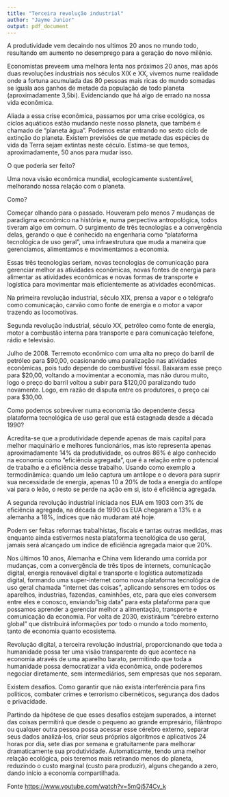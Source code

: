 ```yaml
---
title: "Terceira revolução industrial"
author: "Jayme Junior"
output: pdf_document
---
```



A produtividade vem decaindo nos ultimos 20 anos no mundo todo, resultando
em aumento no desemprego para a geração do novo milênio.

Economistas preveem uma melhora lenta nos próximos 20 anos, mas após duas
revoluções industriais nos séculos XIX e XX, vivemos nume realidade onde
a fortuna acumulada das 80 pessoas mais ricas do mundo somadas se iguala 
aos ganhos de metade da população de todo planeta (aproximadamente 3,5bi).
Evidenciando que há algo de errado na nossa vida econômica.

Aliada a essa crise econômica, passamos por uma crise ecológica, os ciclos
aquáticos estão mudando neste nosso planeta, que também é chamado de "planeta
água". Podemos estar entrando no sexto ciclo de extinção do planeta. Existem
previsões de que metade das espécies de vida da Terra sejam extintas neste 
céculo. Estima-se que temos, aproximadamente, 50 anos para mudar isso.

O que poderia ser feito?

Uma nova visão econômica mundial, ecologicamente sustentável, melhorando 
nossa relação com o planeta.

Como? 

Começar olhando para o passado. Houveram pelo menos 7 mudanças de paradigma 
econõmico na história e, numa perpectiva antropológica, todos tiveram algo 
em comum. O surgimento de três tecnologias e a convergência delas, gerando
o que é conhecido na engenharia como "plataforma tecnológica de uso geral", uma
infraestrutura que muda a maneira que gerenciamos, alimentamos e movimentamos
a economia.

Essas três tecnologias seriam, novas tecnologias de comunicação para gerenciar
melhor as atividades econômicas, novas fontes de energia para alimentar as
atividades econômicas e novas formas de transporte e logística para movimentar
mais eficientemente as atividades econômicas.

Na primeira revolução industrial, século XIX, prensa a vapor e o telégrafo
como comunicação, carvão como fonte de energia e o motor a vapor trazendo 
as locomotivas.

Segunda revolução industrial, século XX, petróleo como fonte de energia, motor a 
combustão interna para transporte e para comunicação telefone, rádio e televisão.

Julho de 2008. Terremoto econõmico com uma alta no preço do barril de petróleo para
$90,00, ocasionando uma paralização nas atividades econômicas, pois tudo depende do 
combustível fóssil. Baixaram esse preço para $20,00, voltando a movimentar a economia,
mas não durou muito, logo o preço do barril voltou a subir para $120,00 paralizando 
tudo novamente. Logo, em razão de disputa entre os produtores, o preço cai para $30,00.

Como podemos sobreviver numa economia tão dependente dessa plataforma tecnológica de uso
geral que está estagnada desde a década 1990?

Acredita-se que a produtividade depende apenas de mais capital para melhor maquinário e
melhores funcionários, mas isto representa apenas aproximadamente 14% da produtividade, 
os outros 86% é algo conhecido na economia como "eficiência agregada", que é a relação
entre o potencial de trabalho e a eficiência desse trabalho. Usando como exemplo a 
termodinâmica: quando um leão captura um antílope e o devora para suprir sua necessidade
de energia, apenas 10 a 20% de toda a energia do antílope vai para o leão, o resto se perde 
na ação em si, isto é eficiência agregada.

A segunda revolução industrial iniciada nos EUA em 1903 com 3% de eficiência agregada, na 
década de 1990 os EUA chegaram a 13% e a alemanha a 18%, índices que não mudaram até hoje.

Podem ser feitas reformas trabalhistas, fiscais e tantas outras medidas, mas enquanto ainda
estivermos nesta plataforma tecnológica de uso geral, jamais será alcançado um indice de
eficiência agregada maior que 20%.

Nos últimos 10 anos, Alemanha e China vem liderando uma corrida por mudanças, com a convergência de três tipos de internets, comunicação digital, energia renovável digital e transporte e logística automatizada digital, formando uma super-internet como nova plataforma tecnológica de uso geral chamada "internet das coisas", aplicando sensores em todos os aparelhos, industrias, fazendas, caminhões, etc, para que eles conversem entre eles e conosco, enviando"big data" para esta plataforma para que possamos aprender a gerenciar melhor a 
alimentação, transporte e comunicação da economia. Por volta de 2030, existiráum "cérebro externo global" que distribuirá informações por todo o mundo a todo momento, tanto de economia quanto ecosistema. 

Revolução digital, a terceira revolução industrial, proporcionando que toda a humanidade possa ter uma visão transparente do que acontece na economia através de uma aparelho barato, permitindo que toda a humanidade possa democratizar a vida econômica, onde poderemos negociar diretamente, sem intermediários, sem empresas que nos separam. 

Existem desafios. Como garantir que não exista interferência para fins políticos, combater crimes e terrorismo cibernéticos, segurança dos dados e privacidade.

Partindo da hipótese de que esses desafios estejam superados, a internet das coisas permitirá que desde o pequeno ao grande empresário, filântropo ou qualquer outra pessoa possa acessar
esse cérebro externo, separar seus dados analizá-los, criar seus próprios algorítmos e aplicativos 24 horas por dia, sete dias por semana e gratuitamente para melhorar dramaticamente sua produtividade. Automaticamte, tendo uma melhor relação ecológica, pois teremos mais retirando menos do planeta, reduzindo o custo marginal (custo para produzir), alguns chegando a zero, dando início a economia compartilhada.

Fonte <https://www.youtube.com/watch?v=5mQj574Cv_k>  



